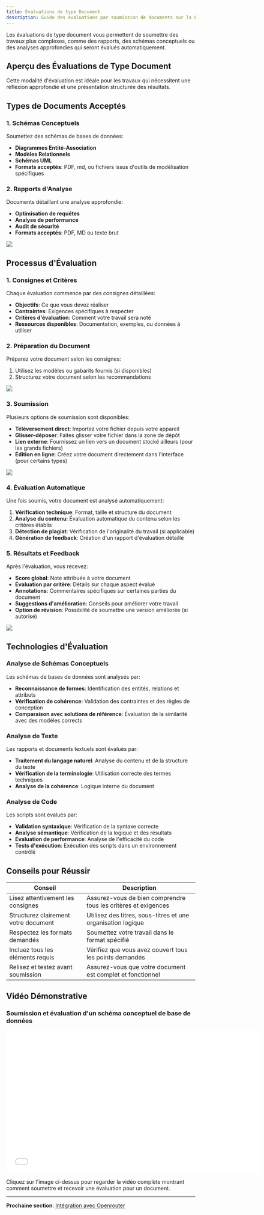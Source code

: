 ```yaml
---
title: Évaluations de type Document
description: Guide des évaluations par soumission de documents sur la Plateforme d'Évaluation Automatisée d'Exercices
---
```



Les évaluations de type document vous permettent de soumettre des travaux plus complexes, comme des rapports, des schémas conceptuels ou des analyses approfondies qui seront évalués automatiquement.

## Aperçu des Évaluations de Type Document

Cette modalité d'évaluation est idéale pour les travaux qui nécessitent une réflexion approfondie et une présentation structurée des résultats.



## Types de Documents Acceptés

### 1. Schémas Conceptuels

Soumettez des schémas de bases de données:

- **Diagrammes Entité-Association**
- **Modèles Relationnels**
- **Schémas UML**
- **Formats acceptés**: PDF, md, ou fichiers issus d'outils de modélisation spécifiques


### 2. Rapports d'Analyse

Documents détaillant une analyse approfondie:

- **Optimisation de requêtes**
- **Analyse de performance**
- **Audit de sécurité**
- **Formats acceptés**: PDF, MD ou texte brut

<img  src="/assets/devoir-document.png" className="w-50 rounded-lg"/>



## Processus d'Évaluation

### 1. Consignes et Critères

Chaque évaluation commence par des consignes détaillées:

- **Objectifs**: Ce que vous devez réaliser
- **Contraintes**: Exigences spécifiques à respecter
- **Critères d'évaluation**: Comment votre travail sera noté
- **Ressources disponibles**: Documentation, exemples, ou données à utiliser


### 2. Préparation du Document

Préparez votre document selon les consignes:

1. Utilisez les modèles ou gabarits fournis (si disponibles)
2. Structurez votre document selon les recommandations

<img  src="/assets/reponse-document.png" className="w-50 rounded-lg"/>

### 3. Soumission

Plusieurs options de soumission sont disponibles:

- **Téléversement direct**: Importez votre fichier depuis votre appareil
- **Glisser-déposer**: Faites glisser votre fichier dans la zone de dépôt
- **Lien externe**: Fournissez un lien vers un document stocké ailleurs (pour les grands fichiers)
- **Édition en ligne**: Créez votre document directement dans l'interface (pour certains types)

<img  src="/assets/soumission-document.png" className="w-50 rounded-lg"/>

### 4. Évaluation Automatique

Une fois soumis, votre document est analysé automatiquement:

1. **Vérification technique**: Format, taille et structure du document
2. **Analyse du contenu**: Évaluation automatique du contenu selon les critères établis
3. **Détection de plagiat**: Vérification de l'originalité du travail (si applicable)
4. **Génération de feedback**: Création d'un rapport d'évaluation détaillé



### 5. Résultats et Feedback

Après l'évaluation, vous recevez:

- **Score global**: Note attribuée à votre document
- **Évaluation par critère**: Détails sur chaque aspect évalué
- **Annotations**: Commentaires spécifiques sur certaines parties du document
- **Suggestions d'amélioration**: Conseils pour améliorer votre travail
- **Option de révision**: Possibilité de soumettre une version améliorée (si autorisé)

<img  src="/assets/feedback-document.png" className="w-50 rounded-lg"/>

## Technologies d'Évaluation

### Analyse de Schémas Conceptuels

Les schémas de bases de données sont analysés par:

- **Reconnaissance de formes**: Identification des entités, relations et attributs
- **Vérification de cohérence**: Validation des contraintes et des règles de conception
- **Comparaison avec solutions de référence**: Évaluation de la similarité avec des modèles corrects

### Analyse de Texte

Les rapports et documents textuels sont évalués par:

- **Traitement du langage naturel**: Analyse du contenu et de la structure du texte
- **Vérification de la terminologie**: Utilisation correcte des termes techniques
- **Analyse de la cohérence**: Logique interne du document

### Analyse de Code

Les scripts  sont évalués par:

- **Validation syntaxique**: Vérification de la syntaxe correcte
- **Analyse sémantique**: Vérification de la logique et des résultats
- **Évaluation de performance**: Analyse de l'efficacité du code
- **Tests d'exécution**: Exécution des scripts dans un environnement contrôlé

## Conseils pour Réussir

| Conseil | Description |
|---------|-------------|
| Lisez attentivement les consignes | Assurez-vous de bien comprendre tous les critères et exigences |
| Structurez clairement votre document | Utilisez des titres, sous-titres et une organisation logique |
| Respectez les formats demandés | Soumettez votre travail dans le format spécifié |
| Incluez tous les éléments requis | Vérifiez que vous avez couvert tous les points demandés |
| Relisez et testez avant soumission | Assurez-vous que votre document est complet et fonctionnel |

## Vidéo Démonstrative



### Soumission et évaluation d'un schéma conceptuel de base de données

<div className={"w-full flex justify-center items-center"}>
    <iframe
        className={"rounded-lg"}
        width="674"
        height="380"
        src="/videos/document.mp4"
        frameborder="0"
        allowfullscreen>
    </iframe>
</div>

Cliquez sur l'image ci-dessus pour regarder la vidéo complète montrant comment soumettre et recevoir une évaluation pour un document.

---

**Prochaine section**: [Intégration avec Openrouter](/docs/technologiesIa/openrouter)